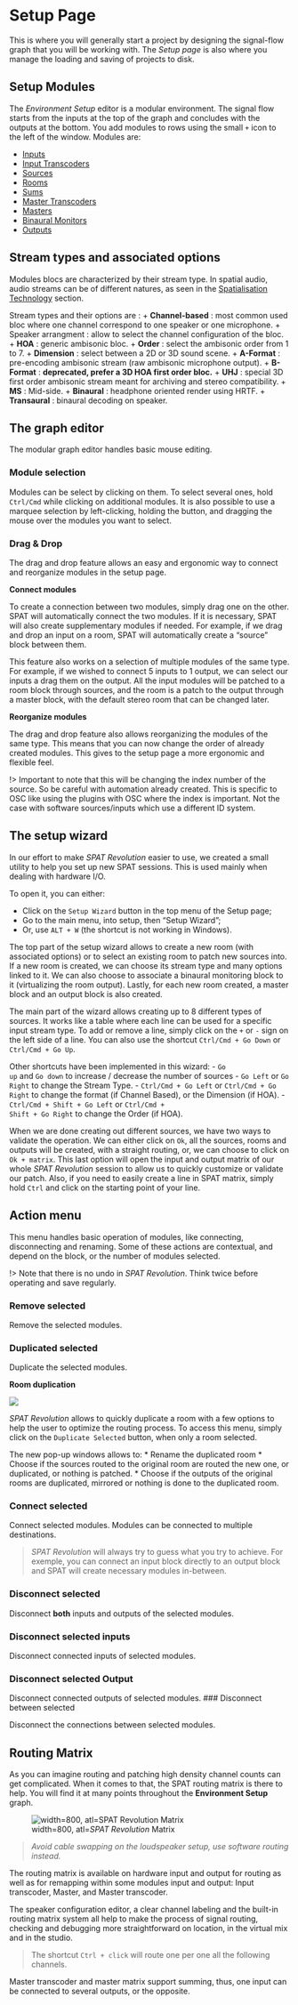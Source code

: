 # Setup Page

This is where you will generally start a project by designing the signal-flow graph that you will be working with. The _Setup page_ is also where you manage the loading and saving of projects to disk.


## Setup Modules

The _Environment Setup_ editor is a modular environment. The signal flow starts from the inputs at the top of the graph and concludes with the outputs at the bottom. You add modules to rows using the small <code>+</code> icon to the left of the window. Modules are:

* [Inputs](Spat_Environment_Input_Modules.md)
* [Input Transcoders](Spat_Environment_Input_Transcoder_Modules.md)
* [Sources](Spat_Environment_Source_Room_Modules.md)
* [Rooms](Spat_Environment_Source_Room_Modules.md)
* [Sums](Spat_Environment_Master_Section_Modules.md)
* [Master Transcoders](Spat_Environment_Master_Section_Modules.md)
* [Masters](Spat_Environment_Master_Section_Modules.md)
* [Binaural Monitors](Spat_Environment_Master_Section_Modules.md)
* [Outputs](Spat_Environment_Output_Modules.md)

## Stream types and associated options

Modules blocs are characterized by their stream type. In spatial audio, audio streams can be of different natures, as seen in the [Spatialisation Technology]() section.

Stream types and their options are :
+ **Channel-based** : most common used bloc where one channel correspond to one speaker or one microphone.
  + Speaker arrangment : allow to select the channel configuration of the bloc.
+ **HOA** : generic ambisonic bloc.
  + **Order** : select the ambisonic order from 1 to 7.
  + **Dimension** : select between a 2D or 3D sound scene.
+ **A-Format** : pre-encoding ambisonic stream (raw ambisonic microphone output).
+ **B-Format** : **deprecated, prefer a 3D HOA first order bloc.**
+ **UHJ** : special 3D first order ambisonic stream meant for archiving and stereo compatibility.
+ **MS** : Mid-side.
+ **Binaural** : headphone oriented render using HRTF.
+ **Transaural** : binaural decoding on speaker.

## The graph editor

The modular graph editor handles basic mouse editing.

### Module selection

Modules can be select by clicking on them. To select several ones, hold <code>Ctrl/Cmd</code> while clicking on additional modules. It is also possible to use a marquee selection by left-clicking, holding the button, and dragging the mouse over the modules you want to select.

### Drag & Drop

The drag and drop feature allows an easy and ergonomic way to connect and reorganize modules in the setup page.

**Connect modules**

<!-- ![drag&drop1](https://media.githubusercontent.com/media/FLUX-SE/doc_images/main/SpatR/Setup/DragDrop1.gif) -->

To create a connection between two modules, simply drag one on the other. SPAT will  automatically connect the two modules. If it is necessary, SPAT will also create supplementary modules if needed. For example, if we drag and drop an input on a room, SPAT will automatically create a "source" block  between them.

<!-- ![drag&drop2](https://media.githubusercontent.com/media/FLUX-SE/doc_images/main/SpatR/Setup/DragDrop2.gif) -->

This feature also works on a selection of multiple modules of the same type. For example, if we wished to connect 5 inputs to 1 output, we can select our inputs a drag them  on the output. All the input modules will be patched to a room block through sources, and the room is a patch to the output through a master block, with the default stereo room that can be changed later.

<!-- ![drag&drop3](https://media.githubusercontent.com/media/FLUX-SE/doc_images/main/SpatR/Setup/DragDrop3.gif) -->

**Reorganize modules**

The drag and drop feature also allows reorganizing the modules of the same type. This means that you can now change the order of already created modules. This gives to the setup page a more ergonomic and flexible feel.

!> Important to note that this will be changing the index number of the source. So be careful with automation already created. This is specific to OSC like using the plugins with OSC where the index is important. Not the case with software sources/inputs which use a different ID system.


## The setup wizard

In our effort to make _SPAT Revolution_ easier to use, we created a small utility to help you set up new SPAT sessions. This is used mainly when dealing with hardware I/O.

To open it, you can either:

- Click on the <code>Setup Wizard</code> button in the top menu of the Setup page;
- Go to the main menu, into setup, then "Setup Wizard";
- Or, use <code>ALT + W</code> (the shortcut is not working in Windows).

<!-- ![openWizard](https://media.githubusercontent.com/media/FLUX-SE/doc_images/main/SpatR/Setup/OpenSetupWizard.gif) -->

The top part of the setup wizard allows to create a new room (with associated options) or to select an existing room to patch new sources into. If a new room is created, we can choose its stream type and many options linked to it. We can also choose to associate a binaural monitoring block to it (virtualizing the room output). Lastly, for each new room created, a master block and an output block is also created.

The main part of the wizard allows creating up to 8 different types of sources. It works like a table where each line can be used for a specific input stream type. To add or remove a line, simply click on the <code>+</code> or <code>-</code> sign on the left side of a line. You can also use the shortcut <code>Ctrl/Cmd + Go Down</code> or <code>Ctrl/Cmd + Go Up</code>.

<!-- ![setupWizard](https://media.githubusercontent.com/media/FLUX-SE/doc_images/main/SpatR/Setup/SetupWizard.gif) -->

Other shortcuts have been implemented in this wizard:
- <code>Go up</code> and <code>Go down</code> to increase / decrease the number of sources
- <code>Go Left</code> or <code>Go Right</code> to change the Stream Type.
- <code>Ctrl/Cmd + Go Left</code> or <code>Ctrl/Cmd + Go Right</code> to change the format (if Channel Based), or the Dimension (if HOA).
- <code>Ctrl/Cmd + Shift + Go Left</code> or <code>Ctrl/Cmd + Shift + Go Right</code> to change the Order (if HOA).

When we are done creating out different sources, we have two ways to validate the operation. We can either click on <code>Ok</code>, all the sources, rooms and outputs will be created, with a straight routing, or, we can choose to click on <code>Ok +  matrix</code>. This last option will open the input and output matrix of our whole _SPAT Revolution_ session to allow us to quickly customize or validate our patch. Also, if you need to easily create a line in SPAT matrix, simply hold <code>Ctrl</code> and click on the starting point of your line.

<!-- ![setupWizard2](https://media.githubusercontent.com/media/FLUX-SE/doc_images/main/SpatR/Setup/SetupWizard.gif) -->

## Action menu

This menu handles basic operation of modules, like connecting, disconnecting and renaming. Some of these actions are contextual, and depend on the block, or the number of modules selected.

!> Note that there is no undo in _SPAT Revolution_. Think twice before operating and save regularly.

### Remove selected

Remove the selected modules.

### Duplicated selected

Duplicate the selected modules.

**Room duplication**

![](https://media.githubusercontent.com/media/FLUX-SE/doc_images/main/SpatR/Setup/RoomDuplicate.png)

_SPAT Revolution_ allows to quickly duplicate a room with a few options to help the user
to optimize the routing process. To access this menu, simply click on the <code>Duplicate Selected</code> button, when only a room selected.

The new pop-up windows allows to:
* Rename the duplicated room
* Choose if the sources routed to the original room are routed the new one, or duplicated, or nothing is patched.
* Choose if the outputs of the original rooms are duplicated, mirrored or nothing is done to the duplicated room.

<!-- ![](https://media.githubusercontent.com/media/FLUX-SE/doc_images/main/SpatR/Setup/DuplicateRoom.gif) -->


### Connect selected

Connect selected modules. Modules can be connected to multiple destinations.

> _SPAT Revolution_ will always try to guess what you try to achieve. For exemple, you can connect an input block directly to an output block and SPAT will create necessary modules in-between.

### Disconnect selected

Disconnect **both** inputs and outputs of the selected modules.

### Disconnect selected inputs

Disconnect connected inputs of selected modules.

### Disconnect selected Output

Disconnect connected outputs of selected modules.
### Disconnect between selected 

Disconnect the connections between selected modules.

## Routing Matrix

As you can imagine routing and patching high density channel counts can get complicated.
When it comes to that, the SPAT routing matrix is there to help.
You will find it at many points throughout the **Environment Setup** graph.

![width=800, atl=_SPAT Revolution_ Matrix](https://media.githubusercontent.com/media/FLUX-SE/doc_images/main/SpatR/Setup/OutputMatrix.png)

> *Avoid cable swapping on the loudspeaker setup, use software routing instead.*

The routing matrix is available on hardware input and output for routing as well as for remapping within some modules input and output: Input transcoder, Master, and Master transcoder.

The speaker configuration editor, a clear channel labeling and the built-in routing matrix system all help to make the process of signal routing, checking and debugging more straightforward on location, in the virtual mix and in the studio.

> The shortcut <code>Ctrl + click</code> will route one per one all the following channels.

Master transcoder and master matrix support summing, thus, one input can be connected to several outputs, or the opposite.
